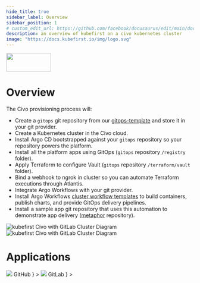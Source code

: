 ```yaml
---
hide_title: true
sidebar_label: Overview
sidebar_position: 1
# custom_edit_url: https://github.com/facebook/docusaurus/edit/main/docs/api-doc-markdown.md
description: an overview of kubefirst on a civo kubernetes cluster
image: "https://docs.kubefirst.io/img/logo.svg"
---
```




<div
  style={{
    display: "flex",
    justifyContent: "flex-end",
    alignItems: "center",
  }}
>
  <div>
    <img src={config.CIVO_LOGO_URL} height="50" width="120" />
  </div>
</div>

# Overview

The Civo provisioning process will:

- Create a `gitops` git repository from our [gitops-template](https://github.com/kubefirst/gitops-template) and store it in your git provider.
- Create a Kubernetes cluster in the Civo cloud.
- Install Argo CD bootstrapped against your `gitops` repository so your repository powers the platform.
- Install all the platform apps using GitOps (`gitops` repository `/registry` folder).
- Apply Terraform to configure Vault (`gitops` repository `/terraform/vault` folder).
- Bind a webhook to ngrok in cluster so you can automate Terraform executions through Atlantis.
- Integrate Argo Workflows with your git provider.
- Install Argo Workflows [cluster workflow templates](https://argoproj.github.io/argo-workflows/cluster-workflow-templates/#cluster-workflow-templates) to build containers, publish charts, and provide GitOps delivery pipelines.
- Install a sample app git repository that uses this automation to demonstrate app delivery ([metaphor](https://github.com/kubefirst/metaphor-template) repository).

![kubefirst Civo with GitLab Cluster Diagram](../img/civo/gitlab/installation-diagram-light.png#light-mode)![kubefirst Civo with GitLab Cluster Diagram](../img/civo/gitlab/installation-diagram-dark.png#dark-mode)

# Applications

<Tabs groupId="git_provider" defaultValue="github" queryString>
    <TabItem
      attributes={{className: styles.github}}
      value="github"
      label={
        <div className="git-tab">
          <img src="https://assets.kubefirst.com/console/github.svg" />
          <span>GitHub</span>
        </div>
      }
    >
      <GitHubOverview />
    </TabItem>
    <TabItem
      value="gitlab"
      attributes={{className: styles.gitlab}}
      label={
        <div className="git-tab">
          <img src="https://assets.kubefirst.com/console/gitlab.svg" />
          <span>GitLab</span>
        </div>
      }
    >
      <GitLabOverview />
    </TabItem>
</Tabs>
